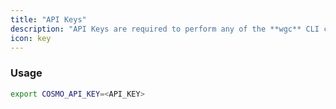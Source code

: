 ---
title: "API Keys"
description: "API Keys are required to perform any of the **wgc** CLI commands. To create an API key, follow the steps shown [here](/studio/api-keys)."
icon: key
---

### Usage

```bash
export COSMO_API_KEY=<API_KEY>
```
